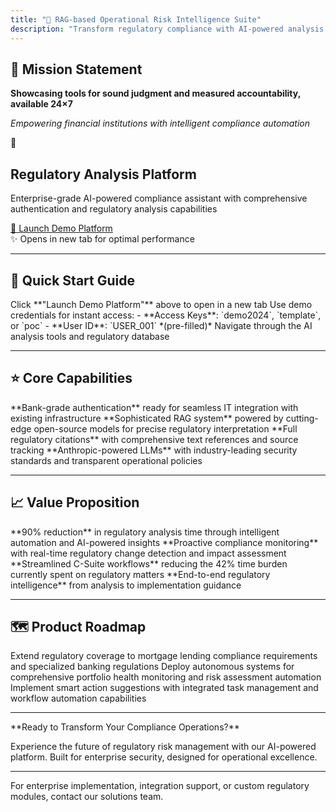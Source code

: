 ```yaml
---
title: "🔐 RAG-based Operational Risk Intelligence Suite"
description: "Transform regulatory compliance with AI-powered analysis - reduce operational risk regulation analysis time by 90%"
---
```


## 🎯 Mission Statement

**Showcasing tools for sound judgment and measured accountability, available 24×7**

*Empowering financial institutions with intelligent compliance automation*

<div style={{ 
  background: "linear-gradient(135deg, #DA020E 0%, #B71C1C 100%)",
  color: "white",
  padding: "48px 40px",
  borderRadius: "16px",
  textAlign: "center",
  margin: "32px 0",
  boxShadow: "0 12px 32px rgba(218, 2, 14, 0.25)",
  border: "1px solid rgba(255,255,255,0.1)"
}}>
  <div style={{ fontSize: "64px", marginBottom: "24px", textShadow: "0 2px 8px rgba(0,0,0,0.3)" }}>
    🔐
  </div>
  <h2 style={{ 
    margin: "0 0 20px 0", 
    fontSize: "32px", 
    fontWeight: "700",
    letterSpacing: "-0.5px"
  }}>
    Regulatory Analysis Platform
  </h2>
  <p style={{ 
    margin: "0 0 32px 0", 
    opacity: 0.95, 
    fontSize: "18px",
    lineHeight: "1.6",
    maxWidth: "600px",
    marginLeft: "auto",
    marginRight: "auto"
  }}>
    Enterprise-grade AI-powered compliance assistant with comprehensive authentication and regulatory analysis capabilities
  </p>
  <a 
    href="https://huggingface.co/spaces/amrendra-fs/Law-assist" 
    target="_blank" 
    style={{ 
      background: "rgba(255,255,255,0.2)",
      border: "2px solid rgba(255,255,255,0.4)",
      color: "white",
      padding: "18px 40px",
      borderRadius: "12px",
      textDecoration: "none",
      fontWeight: "700",
      fontSize: "18px",
      display: "inline-block",
      transition: "all 0.3s ease",
      backdropFilter: "blur(10px)"
    }}
  >
    🚀 Launch Demo Platform
  </a>
  <div style={{ 
    marginTop: "20px", 
    fontSize: "14px", 
    opacity: 0.85,
    fontStyle: "italic"
  }}>
    ✨ Opens in new tab for optimal performance
  </div>
</div>

---

## 🚀 Quick Start Guide

<Steps>
  <Step title="Access Platform">
    Click **"Launch Demo Platform"** above to open in a new tab
  </Step>
  <Step title="Authentication">
    Use demo credentials for instant access:
    - **Access Keys**: `demo2024`, `template`, or `poc`
    - **User ID**: `USER_001` *(pre-filled)*
  </Step>
  <Step title="Explore Features">
    Navigate through the AI analysis tools and regulatory database
  </Step>
</Steps>

---

## ⭐ Core Capabilities

<CardGroup cols={2}>
  <Card title="🔐 Enterprise Security" icon="shield-check">
    **Bank-grade authentication** ready for seamless IT integration with existing infrastructure
  </Card>
  
  <Card title="🤖 Advanced AI Analysis" icon="brain">
    **Sophisticated RAG system** powered by cutting-edge open-source models for precise regulatory interpretation
  </Card>
  
  <Card title="📚 Complete Documentation" icon="book-open">
    **Full regulatory citations** with comprehensive text references and source tracking
  </Card>
  
  <Card title="⚡ Secure Infrastructure" icon="lock">
    **Anthropic-powered LLMs** with industry-leading security standards and transparent operational policies
  </Card>
</CardGroup>

---

## 📈 Value Proposition

<Accordion>
  <AccordionItem title="⏱️ Time Reduction">
    **90% reduction** in regulatory analysis time through intelligent automation and AI-powered insights
  </AccordionItem>
  
  <AccordionItem title="🎯 Risk Mitigation">
    **Proactive compliance monitoring** with real-time regulatory change detection and impact assessment
  </AccordionItem>
  
  <AccordionItem title="📊 Executive Efficiency">
    **Streamlined C-Suite workflows** reducing the 42% time burden currently spent on regulatory matters
  </AccordionItem>
  
  <AccordionItem title="🔍 Comprehensive Coverage">
    **End-to-end regulatory intelligence** from analysis to implementation guidance
  </AccordionItem>
</Accordion>

---

## 🗺️ Product Roadmap

<Timeline>
  <TimelineItem title="📋 Mortgage Lending Expansion" badge="Q1 2025">
    Extend regulatory coverage to mortgage lending compliance requirements and specialized banking regulations
  </TimelineItem>
  
  <TimelineItem title="🤖 Agentic Portfolio Analytics" badge="Q2 2025">
    Deploy autonomous systems for comprehensive portfolio health monitoring and risk assessment automation
  </TimelineItem>
  
  <TimelineItem title="📝 Action Intelligence" badge="Q3 2025">
    Implement smart action suggestions with integrated task management and workflow automation capabilities
  </TimelineItem>
</Timeline>

---

<Note>
  **Ready to Transform Your Compliance Operations?**
  
  Experience the future of regulatory risk management with our AI-powered platform. Built for enterprise security, designed for operational excellence.
</Note>

---

<Info>
  For enterprise implementation, integration support, or custom regulatory modules, contact our solutions team.
</Info>